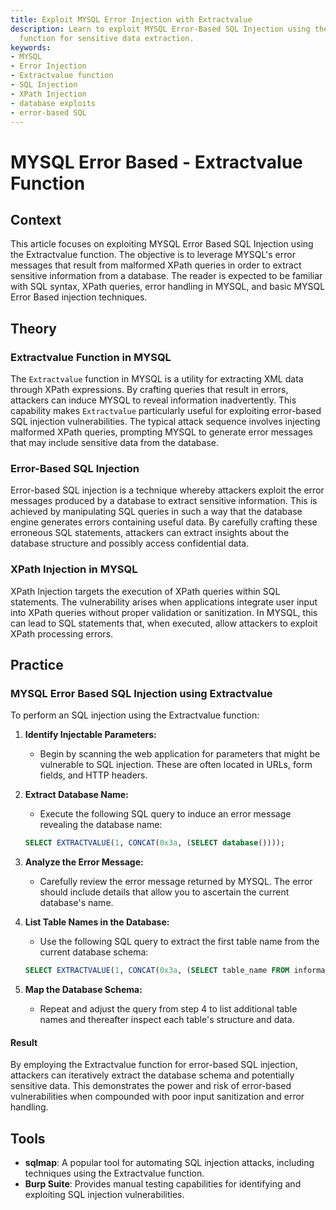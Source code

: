 ```yaml
---
title: Exploit MYSQL Error Injection with Extractvalue
description: Learn to exploit MYSQL Error-Based SQL Injection using the Extractvalue
  function for sensitive data extraction.
keywords:
- MYSQL
- Error Injection
- Extractvalue function
- SQL Injection
- XPath Injection
- database exploits
- error-based SQL
---
```


# MYSQL Error Based - Extractvalue Function

## Context

This article focuses on exploiting MYSQL Error Based SQL Injection using the Extractvalue function. The objective is to leverage MYSQL's error messages that result from malformed XPath queries in order to extract sensitive information from a database. The reader is expected to be familiar with SQL syntax, XPath queries, error handling in MYSQL, and basic MYSQL Error Based injection techniques.

## Theory

### Extractvalue Function in MYSQL

The `Extractvalue` function in MYSQL is a utility for extracting XML data through XPath expressions. By crafting queries that result in errors, attackers can induce MYSQL to reveal information inadvertently. This capability makes `Extractvalue` particularly useful for exploiting error-based SQL injection vulnerabilities. The typical attack sequence involves injecting malformed XPath queries, prompting MYSQL to generate error messages that may include sensitive data from the database.

### Error-Based SQL Injection

Error-based SQL injection is a technique whereby attackers exploit the error messages produced by a database to extract sensitive information. This is achieved by manipulating SQL queries in such a way that the database engine generates errors containing useful data. By carefully crafting these erroneous SQL statements, attackers can extract insights about the database structure and possibly access confidential data.

### XPath Injection in MYSQL

XPath Injection targets the execution of XPath queries within SQL statements. The vulnerability arises when applications integrate user input into XPath queries without proper validation or sanitization. In MYSQL, this can lead to SQL statements that, when executed, allow attackers to exploit XPath processing errors.

## Practice

### MYSQL Error Based SQL Injection using Extractvalue

To perform an SQL injection using the Extractvalue function:

1. **Identify Injectable Parameters:**
   - Begin by scanning the web application for parameters that might be vulnerable to SQL injection. These are often located in URLs, form fields, and HTTP headers.

2. **Extract Database Name:**
   - Execute the following SQL query to induce an error message revealing the database name:
   ```sql
   SELECT EXTRACTVALUE(1, CONCAT(0x3a, (SELECT database())));
   ```

3. **Analyze the Error Message:**
   - Carefully review the error message returned by MYSQL. The error should include details that allow you to ascertain the current database's name.

4. **List Table Names in the Database:**
   - Use the following SQL query to extract the first table name from the current database schema:
   ```sql
   SELECT EXTRACTVALUE(1, CONCAT(0x3a, (SELECT table_name FROM information_schema.tables WHERE table_schema=database() LIMIT 0,1)));
   ```

5. **Map the Database Schema:**
   - Repeat and adjust the query from step 4 to list additional table names and thereafter inspect each table's structure and data.

#### Result

By employing the Extractvalue function for error-based SQL injection, attackers can iteratively extract the database schema and potentially sensitive data. This demonstrates the power and risk of error-based vulnerabilities when compounded with poor input sanitization and error handling.

## Tools

- **sqlmap**: A popular tool for automating SQL injection attacks, including techniques using the Extractvalue function.
- **Burp Suite**: Provides manual testing capabilities for identifying and exploiting SQL injection vulnerabilities.